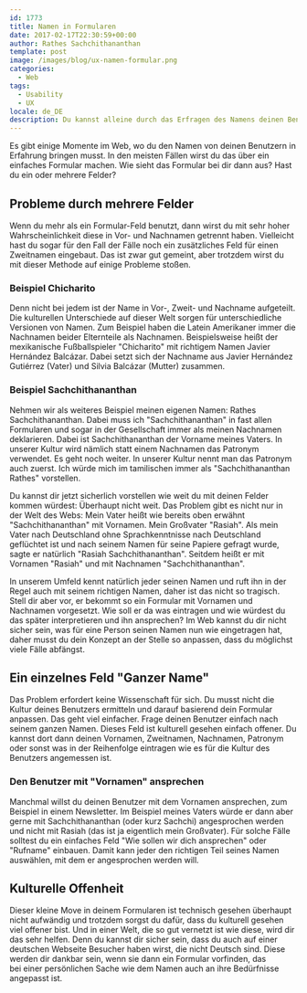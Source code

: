 ```yaml
---
id: 1773
title: Namen in Formularen
date: 2017-02-17T22:30:59+00:00
author: Rathes Sachchithananthan
template: post
image: /images/blog/ux-namen-formular.png
categories:
  - Web
tags:
  - Usability
  - UX
locale: de_DE
description: Du kannst alleine durch das Erfragen des Namens deinen Benutzer direkt wieder verlieren. Wie du das verhinderst zeige ich dir hier.
---
```


Es gibt einige Momente im Web, wo du den Namen von deinen Benutzern in Erfahrung bringen musst. In den meisten Fällen wirst du das über ein einfaches Formular machen. Wie sieht das Formular bei dir dann aus? Hast du ein oder mehrere Felder?

<!--more-->

## Probleme durch mehrere Felder

Wenn du mehr als ein Formular-Feld benutzt, dann wirst du mit sehr hoher Wahrscheinlichkeit diese in Vor- und Nachnamen getrennt haben. Vielleicht hast du sogar für den Fall der Fälle noch ein zusätzliches Feld für einen Zweitnamen eingebaut. Das ist zwar gut gemeint, aber trotzdem wirst du mit dieser Methode auf einige Probleme stoßen.

### Beispiel Chicharito

Denn nicht bei jedem ist der Name in Vor-, Zweit- und Nachname aufgeteilt. Die kulturellen Unterschiede auf dieser Welt sorgen für unterschiedliche Versionen von Namen. Zum Beispiel haben die Latein Amerikaner immer die Nachnamen beider Elternteile als Nachnamen. Beispielsweise heißt der mexikanische Fußballspieler "Chicharito" mit richtigem Namen Javier Hernández Balcázar. Dabei setzt sich der Nachname aus Javier Hernández Gutiérrez (Vater) und Silvia Balcázar (Mutter) zusammen.

### Beispiel Sachchithananthan

Nehmen wir als weiteres Beispiel meinen eigenen Namen: Rathes Sachchithananthan. Dabei muss ich "Sachchithananthan" in fast allen Formularen und sogar in der Gesellschaft immer als meinen Nachnamen deklarieren. Dabei ist Sachchithananthan der Vorname meines Vaters. In unserer Kultur wird nämlich statt einem Nachnamen das Patronym verwendet. Es geht noch weiter. In unserer Kultur nennt man das Patronym auch zuerst. Ich würde mich im tamilischen immer als "Sachchithananthan Rathes" vorstellen.

Du kannst dir jetzt sicherlich vorstellen wie weit du mit deinen Felder kommen würdest: Überhaupt nicht weit. Das Problem gibt es nicht nur in der Welt des Webs: Mein Vater heißt wie bereits oben erwähnt "Sachchithananthan" mit Vornamen. Mein Großvater "Rasiah". Als mein Vater nach Deutschland ohne Sprachkenntnisse nach Deutschland geflüchtet ist und nach seinem Namen für seine Papiere gefragt wurde, sagte er natürlich "Rasiah Sachchithananthan". Seitdem heißt er mit Vornamen "Rasiah" und mit Nachnamen "Sachchithananthan".

In unserem Umfeld kennt natürlich jeder seinen Namen und ruft ihn in der Regel auch mit seinem richtigen Namen, daher ist das nicht so tragisch. Stell dir aber vor, er bekommt so ein Formular mit Vornamen und Nachnamen vorgesetzt. Wie soll er da was eintragen und wie würdest du das später interpretieren und ihn ansprechen? Im Web kannst du dir nicht sicher sein, was für eine Person seinen Namen nun wie eingetragen hat, daher musst du dein Konzept an der Stelle so anpassen, dass du möglichst viele Fälle abfängst.

## Ein einzelnes Feld "Ganzer Name"

Das Problem erfordert keine Wissenschaft für sich. Du musst nicht die Kultur deines Benutzers ermitteln und darauf basierend dein Formular anpassen. Das geht viel einfacher. Frage deinen Benutzer einfach nach seinem ganzen Namen. Dieses Feld ist kulturell gesehen einfach offener. Du kannst dort dann deinen Vornamen, Zweitnamen, Nachnamen, Patronym oder sonst was in der Reihenfolge eintragen wie es für die Kultur des Benutzers angemessen ist.

### Den Benutzer mit "Vornamen" ansprechen

Manchmal willst du deinen Benutzer mit dem Vornamen ansprechen, zum Beispiel in einem Newsletter. Im Beispiel meines Vaters würde er dann aber gerne mit Sachchithananthan (oder kurz Sachchi) angesprochen werden und nicht mit Rasiah (das ist ja eigentlich mein Großvater). Für solche Fälle solltest du ein einfaches Feld "Wie sollen wir dich ansprechen" oder "Rufname" einbauen. Damit kann jeder den richtigen Teil seines Namen auswählen, mit dem er angesprochen werden will.

## Kulturelle Offenheit

Dieser kleine Move in deinem Formularen ist technisch gesehen überhaupt nicht aufwändig und trotzdem sorgst du dafür, dass du kulturell gesehen viel offener bist. Und in einer Welt, die so gut vernetzt ist wie diese, wird dir das sehr helfen. Denn du kannst dir sicher sein, dass du auch auf einer deutschen Webseite Besucher haben wirst, die nicht Deutsch sind. Diese werden dir dankbar sein, wenn sie dann ein Formular vorfinden, das bei einer persönlichen Sache wie dem Namen auch an ihre Bedürfnisse angepasst ist.
